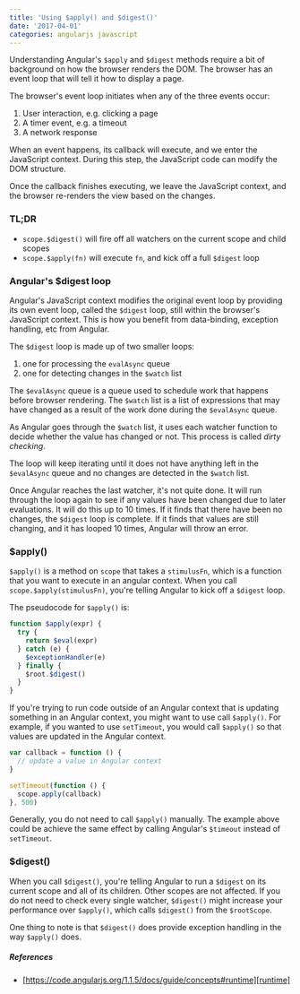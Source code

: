 ```yaml
---
title: 'Using $apply() and $digest()'
date: '2017-04-01'
categories: angularjs javascript
---
```


Understanding Angular's `$apply` and `$digest` methods require a bit of background on how the browser renders the DOM. The browser has an event loop that will tell it how to display a page.

The browser's event loop initiates when any of the three events occur:

1. User interaction, e.g. clicking a page
2. A timer event, e.g. a timeout
3. A network response

When an event happens, its callback will execute, and we enter the JavaScript context. During this step, the JavaScript code can modify the DOM structure.

Once the callback finishes executing, we leave the JavaScript context, and the browser re-renders the view based on the changes.

### TL;DR

- `scope.$digest()` will fire off all watchers on the current scope and child scopes
- `scope.$apply(fn)` will execute `fn`, and kick off a full `$digest` loop

### Angular's $digest loop

Angular's JavaScript context modifies the original event loop by providing its own event loop, called the `$digest` loop, still within the browser's JavaScript context. This is how you benefit from data-binding, exception handling, etc from Angular.

The `$digest` loop is made up of two smaller loops:

1. one for processing the `evalAsync` queue
2. one for detecting changes in the `$watch` list

The `$evalAsync` queue is a queue used to schedule work that happens before browser rendering. The `$watch` list is a list of expressions that may have changed as a result of the work done during the `$evalAsync` queue.

As Angular goes through the `$watch` list, it uses each watcher function to decide whether the value has changed or not. This process is called _dirty checking_.

The loop will keep iterating until it does not have anything left in the `$evalAsync` queue and no changes are detected in the `$watch` list.

Once Angular reaches the last watcher, it's not quite done. It will run through the loop again to see if any values have been changed due to later evaluations. It will do this up to 10 times. If it finds that there have been no changes, the `$digest` loop is complete. If it finds that values are still changing, and it has looped 10 times, Angular will throw an error.

### $apply()

`$apply()` is a method on `scope` that takes a `stimulusFn`, which is a function that you want to execute in an angular context. When you call `scope.$apply(stimulusFn)`, you're telling Angular to kick off a `$digest` loop.

The pseudocode for `$apply()` is:

```javascript
function $apply(expr) {
  try {
    return $eval(expr)
  } catch (e) {
    $exceptionHandler(e)
  } finally {
    $root.$digest()
  }
}
```

If you're trying to run code outside of an Angular context that is updating something in an Angular context, you might want to use call `$apply()`. For example, if you wanted to use `setTimeout`, you would call `$apply()` so that values are updated in the Angular context.

```javascript
var callback = function () {
  // update a value in Angular context
}

setTimeout(function () {
  scope.apply(callback)
}, 500)
```

Generally, you do not need to call `$apply()` manually. The example above could be achieve the same effect by calling Angular's `$timeout` instead of `setTimeout`.

### $digest()

When you call `$digest()`, you're telling Angular to run a `$digest` on its current scope and all of its children. Other scopes are not affected. If you do not need to check every single watcher, `$digest()` might increase your performance over `$apply()`, which calls `$digest()` from the `$rootScope`.

One thing to note is that `$digest()` does provide exception handling in the way `$apply()` does.

##### References

- [https://code.angularjs.org/1.1.5/docs/guide/concepts#runtime][runtime]

[runtime]: https://code.angularjs.org/1.1.5/docs/guide/concepts#runtime
